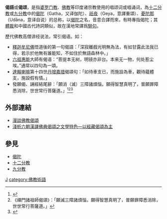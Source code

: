 {{Not|偈陀|伽薩}}
{{佛教}}
'''偈語'''或'''偈颂'''，是指[[婆罗门教|婆罗门教]]、[[佛教|佛教]]等印度诸宗教使用的唱颂词或唱诵词，為[[十二分教|十二分教]]或[[九分教|九分教]]中的[[偈陀|偈陀]]（Gatha，又译伽陀）、[[祇夜|祇夜]]（Geya，意譯重頌）、[[憂陀那|憂陀那]]（Udāna，意译自说）的总称，以[[偈陀|偈陀]]之名，音意合譯而來，有時專指偈陀；其[[體裁|體裁]]和中國古代詩詞類似，故在漢地常譯爲[[駢句|駢句]]。

歷代佛教高僧讲经说法，常引偈语。如：
*[[釋迦牟尼佛|釋迦牟尼佛]]悟道後的第一句偈語：「深寂離戲光明無為法，有如甘露此法我已得，若示於他無有誰能知，不如住於無語森林中。」
*[[六祖惠能|六祖惠能]]大師有偈语：“菩提本无树，明镜亦非台。本来无一物，何处惹尘埃。”通常以四句為一頌。
*[[達賴喇嘛|達賴喇嘛]]第十四世[[丹增嘉措|丹增嘉措]]偈頌句：「如待車支已，而施設為車，觀待蘊體支，施設假有情。」
* 發願偈、誦經結尾辭：「願消（滅）三障諸煩惱，願得智慧真明了，普願罪障悉消除，世世常行菩薩道。」<ref name="上生禮">{{cite journal |author1=汪娟 |title=敦煌寫本《上生禮》研究 |url=http://buddhism.lib.ntu.edu.tw/FULLTEXT/JR-MISC/mag51747.htm |quote=S.4451：願滅三障清煩惱，願得知(智)慧心明了，普願罪障並清除，世世常行菩薩道。P.3840：願滅三障諸[煩惱]，[願]得智惠心明了，普願罪障悉消除，世世常行菩薩道。 |journal= |access-date=2021-06-18 |archive-date=2016-04-24 |archive-url=https://web.archive.org/web/20160424150830/http://buddhism.lib.ntu.edu.tw/FULLTEXT/JR-MISC/mag51747.htm }}</ref><ref>《禪門諸祖師偈頌》：「願滅三障諸煩惱，願得智慧真明了，普願罪障悉消除，世世常行菩薩道。」</ref><ref>{{cite web |title=律苑事規卷第五 |url=https://cbetaonline.dila.edu.tw/zh/X1113_005|quote=做禮畢，眾收具，舉遺教經或安樂行品了(或迴向，或只念願滅三障諸煩惱偈亦得)，後結-{云}-(十方三世-{云云}-至波羅蜜)}}</ref>

== 外部連結 ==
* [http://www.brightpearlhk.org/ShowNews.asp?newsid=324 漫談佛教偈頌] {{Wayback|url=http://www.brightpearlhk.org/ShowNews.asp?newsid=324 |date=20200926180734 }}
* [http://enlight.lib.ntu.edu.tw/FULLTEXT/JR-BJ011/bj011349859.htm 淺析六朝漢譯佛典偈頌之文學特色—以經藏偈頌為主] {{Wayback|url=http://enlight.lib.ntu.edu.tw/FULLTEXT/JR-BJ011/bj011349859.htm |date=20201201054348 }}

==參見==
*[[偈陀|偈陀]]
*[[十二分教|十二分教]]
*[[九分教|九分教]]

[[category:佛教文學|J]]
[[category:佛教術語|category:佛教術語]]
